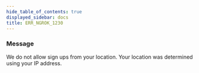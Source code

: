 ```yaml
---
hide_table_of_contents: true
displayed_sidebar: docs
title: ERR_NGROK_1230
---
```




### Message

We do not allow sign ups from your location. Your location was determined using your IP address.

<ErrorDetails error="err_ngrok_1230" />
